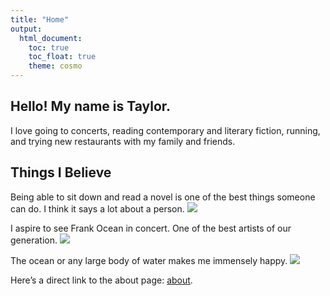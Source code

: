 ```yaml
---
title: "Home"
output: 
  html_document:
    toc: true
    toc_float: true
    theme: cosmo
---
```


## Hello! My name is Taylor. 
I love going to concerts, reading contemporary and literary fiction, running, and trying new restaurants with my family and friends.


## Things I Believe

Being able to sit down and read a novel is one of the best things someone can do. I think it says a lot about a person.
![](images/ReadingIsSexy.jpg)


I aspire to see Frank Ocean in concert. One of the best artists of our generation.
![](images/Frankarma.jpg)


The ocean or any large body of water makes me immensely happy.
![](images/BlueOcean.jpg)

Here's a direct link to the about page: [about](about.html).

